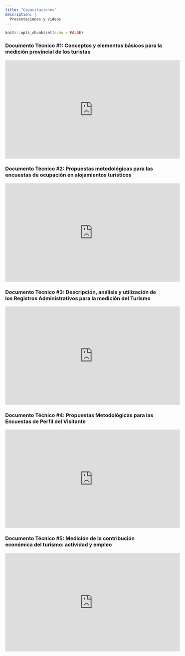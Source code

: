 ```yaml
---
title: "Capacitaciones"
description: |
  Presentaciones y videos
---
```


```r
knitr::opts_chunk$set(echo = FALSE)
```

### Documento Técnico #1: Conceptos y elementos básicos para la medición provincial de los turistas


<iframe width="560" height="315" src="https://www.youtube.com/embed/SgUjiOcxyxI" title="YouTube video player" frameborder="0" allow="accelerometer; autoplay; clipboard-write; encrypted-media; gyroscope; picture-in-picture" allowfullscreen></iframe>



### Documento Técnico #2: Propuestas metodológicas para las encuestas de ocupación en alojamientos turísticos

<iframe width="560" height="315" src="https://www.youtube.com/watch?v=3t7umC-c9bc" title="YouTube video player" frameborder="0" allow="accelerometer; autoplay; clipboard-write; encrypted-media; gyroscope; picture-in-picture" allowfullscreen></iframe>



### Documento Técnico #3: Descripción, análisis y utilización de los Registros Administrativos para la medición del Turismo

<iframe width="560" height="315" src="https://www.youtube.com/watch?v=dQEFXqjZM-U" title="YouTube video player" frameborder="0" allow="accelerometer; autoplay; clipboard-write; encrypted-media; gyroscope; picture-in-picture" allowfullscreen></iframe>



### Documento Técnico #4: Propuestas Metodológicas para las Encuestas de Perfil del Visitante



<iframe width="560" height="315" src="https://www.youtube.com/watch?v=ePhemV6WsLQ" title="YouTube video player" frameborder="0" allow="accelerometer; autoplay; clipboard-write; encrypted-media; gyroscope; picture-in-picture" allowfullscreen></iframe>




### Documento Técnico #5: Medición de la contribución económica del turismo: actividad y empleo



<iframe width="560" height="315" src="https://www.youtube.com/watch?v=wXNlFGQi0PM" title="YouTube video player" frameborder="0" allow="accelerometer; autoplay; clipboard-write; encrypted-media; gyroscope; picture-in-picture" allowfullscreen></iframe>



